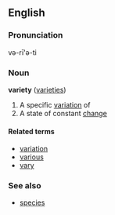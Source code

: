 ==English==
===Pronunciation===
və-rī'ə-ti

===Noun===
'''variety''' ([[varieties]])

#A specific [[variation]] of
#A state of constant [[change]]

====Related terms====
*[[variation]]
*[[various]]
*[[vary]]

===See also===
*[[species]]